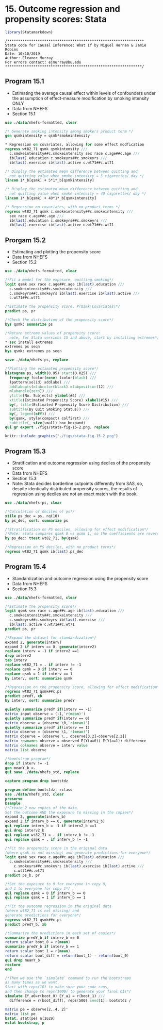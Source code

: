 # 15. Outcome regression and propensity scores: Stata{-}

```r
library(Statamarkdown)
```

```
/***************************************************************
Stata code for Causal Inference: What If by Miguel Hernan & Jamie Robins
Date: 10/10/2019
Author: Eleanor Murray 
For errors contact: ejmurray@bu.edu
***************************************************************/
```

## Program 15.1

- Estimating the average causal effect within levels of confounders under the assumption of effect-measure modification by smoking intensity ONLY 
- Data from NHEFS
- Section 15.1

```stata
use ./data/nhefs-formatted, clear

/* Generate smoking intensity among smokers product term */
gen qsmkintensity = qsmk*smokeintensity

* Regression on covariates, allowing for some effect modfication
regress wt82_71 qsmk qsmkintensity ///
  c.smokeintensity##c.smokeintensity sex race c.age##c.age ///
  ib(last).education c.smokeyrs##c.smokeyrs ///
  ib(last).exercise ib(last).active c.wt71##c.wt71 

/* Display the estimated mean difference between quitting and 
  not quitting value when smoke intensity = 5 cigarettes/ day */
lincom 1*_b[qsmk] + 5*1*_b[qsmkintensity] 

/* Display the estimated mean difference between quitting and 
  not quitting value when smoke intensity = 40 cigarettes/ day */
lincom 1*_b[qsmk] + 40*1*_b[qsmkintensity]

/* Regression on covariates, with no product terms */
regress wt82_71 qsmk c.smokeintensity##c.smokeintensity ///
  sex race c.age##c.age ///
  ib(last).education c.smokeyrs##c.smokeyrs ///
  ib(last).exercise ib(last).active c.wt71##c.wt71 
```

## Prorgam 15.2

- Estimating and plotting the propensity score
- Data from NHEFS
- Section 15.2

```stata
use ./data/nhefs-formatted, clear

/*Fit a model for the exposure, quitting smoking*/
logit qsmk sex race c.age##c.age ib(last).education ///
  c.smokeintensity##c.smokeintensity ///
  c.smokeyrs##c.smokeyrs ib(last).exercise ib(last).active ///
  c.wt71##c.wt71 

/*Estimate the propensity score, P(Qsmk|Covariates)*/
predict ps, pr

/*Check the distribution of the propensity score*/
bys qsmk: summarize ps 

/*Return extreme values of propensity score:
  note, for Stata versions 15 and above, start by installing extremes*/
* ssc install extremes
extremes ps seqn
bys qsmk: extremes ps seqn

save ./data/nhefs-ps, replace

/*Plotting the estimated propensity score*/
histogram ps, width(0.05) start(0.025) ///
  frequency fcolor(none) lcolor(black) ///
  lpattern(solid) addlabel ///
  addlabopts(mlabcolor(black) mlabposition(12) ///
  mlabangle(zero)) ///
  ytitle(No. Subjects) ylabel(#4) ///
  xtitle(Estimated Propensity Score) xlabel(#15) ///
  by(, title(Estimated Propensity Score Distribution) ///
  subtitle(By Quit Smoking Status)) ///
  by(, legend(off)) ///
  by(qsmk, style(compact) colfirst) ///
  subtitle(, size(small) box bexpand)
qui gr export ./figs/stata-fig-15-2.png, replace
```

```r
knitr::include_graphics("./figs/stata-fig-15-2.png")
```

## Program 15.3

- Stratification and outcome regression using deciles of the propensity score
- Data from NHEFS
- Section 15.3
- Note: Stata decides borderline cutpoints differently from SAS, so, despite identically distributed propensity scores, the results of regression using deciles are not an exact match with the book.

```stata
use ./data/nhefs-ps, clear

/*Calculation of deciles of ps*/
xtile ps_dec = ps, nq(10)
by ps_dec, sort: summarize ps

/*Stratification on PS deciles, allowing for effect modification*/
/*Note: stata compares qsmk 0 vs qsmk 1, so the coefficients are reversed relative to the book*/
by ps_dec: ttest wt82_71, by(qsmk)

/*Regression on PS deciles, with no product terms*/
regress wt82_71 qsmk ib(last).ps_dec
```

## Program 15.4

- Standardization and outcome regression using the propensity score
- Data from NHEFS
- Section 15.3

```stata
use ./data/nhefs-formatted, clear

/*Estimate the propensity score*/
logit qsmk sex race c.age##c.age ib(last).education ///
  c.smokeintensity##c.smokeintensity ///
  c.smokeyrs##c.smokeyrs ib(last).exercise ///
  ib(last).active c.wt71##c.wt71 
predict ps, pr

/*Expand the dataset for standardization*/
expand 2, generate(interv)
expand 2 if interv == 0, generate(interv2)
replace interv = -1 if interv2 ==1
drop interv2 
tab interv
replace wt82_71 = . if interv != -1
replace qsmk = 0 if interv == 0
replace qsmk = 1 if interv == 1
by interv, sort: summarize qsmk

/*Regression on the propensity score, allowing for effect modification*/
regress wt82_71 qsmk##c.ps
predict predY, xb
by interv, sort: summarize predY

quietly summarize predY if(interv == -1)
matrix input observe = (-1,`r(mean)')
quietly summarize predY if(interv == 0)
matrix observe = (observe \0,`r(mean)')
quietly summarize predY if(interv == 1)
matrix observe = (observe \1,`r(mean)')
matrix observe = (observe \., observe[3,2]-observe[2,2]) 
matrix rownames observe = observed E(Y(a=0)) E(Y(a=1)) difference
matrix colnames observe = interv value
matrix list observe 

/*bootstrap program*/
drop if interv != -1
gen meanY_b =.
qui save ./data/nhefs_std, replace

capture program drop bootstdz

program define bootstdz, rclass
use ./data/nhefs_std, clear
preserve
bsample 
/*Create 2 new copies of the data. 
Set the outcome AND the exposure to missing in the copies*/
expand 2, generate(interv_b)
expand 2 if interv_b == 0, generate(interv2_b)
qui replace interv_b = -1 if interv2_b ==1
qui drop interv2_b
qui replace wt82_71 = . if interv_b != -1
qui replace qsmk = . if interv_b != -1

/*Fit the propensity score in the original data 
(where qsmk is not missing) and generate predictions for everyone*/
logit qsmk sex race c.age##c.age ib(last).education ///
  c.smokeintensity##c.smokeintensity ///
	c.smokeyrs##c.smokeyrs ib(last).exercise ib(last).active ///
	c.wt71##c.wt71 
predict ps_b, pr

/*Set the exposure to 0 for everyone in copy 0, 
and 1 to everyone for copy 1*/
qui replace qsmk = 0 if interv_b == 0
qui replace qsmk = 1 if interv_b == 1

/*Fit the outcome regression in the original data 
(where wt82_71 is not missing) and 
generate predictions for everyone*/
regress wt82_71 qsmk##c.ps
predict predY_b, xb

/*Summarize the predictions in each set of copies*/
summarize predY_b if interv_b == 0
return scalar boot_0 = r(mean)
summarize predY_b if interv_b == 1
return scalar boot_1 = r(mean)
return scalar boot_diff = return(boot_1) - return(boot_0)
qui drop meanY_b
restore
end

/*Then we use the `simulate` command to run the bootstraps 
as many times as we want.
Start with reps(10) to make sure your code runs, 
and then change to reps(1000) to generate your final CIs*/
simulate EY_a0=r(boot_0) EY_a1 = r(boot_1) ///
  difference = r(boot_diff), reps(500) seed(1): bootstdz /

matrix pe = observe[2..4, 2]'
matrix list pe
bstat, stat(pe) n(1629) 
estat bootstrap, p
```
